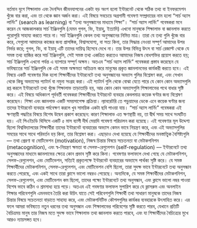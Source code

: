বর্তমান যুগে শিক্ষালাভ এবং দৈনন্দিন জীবনযাপনের একটা বড় অংশ হলো ইন্টারনেট থেকে সঠিক তথ্য বা ইনফরমেশন খুঁজে বার করা, এবং তা থেকে জ্ঞান অর্জন করা। 
এই বিষয়ে সবচেয়ে অগ্রগামী গবেষণা সম্প্রদায়ের নাম হলো “সার্চ অ্যাস লার্নিং” (search as learning) বা “তথ্য অনুসন্ধানের মাধ্যমে শিক্ষা”। 
“সার্চ অ্যাস লার্নিং” গবেষকরা মনে করেন যে আজকালকার সার্চ ইঞ্জিনগুলি (যেমন গুগল, বিং, ইয়াহু, ইত্যাদি) এখনো মানুষকে শিক্ষালাভ বা জ্ঞানলাভ করতে পুরোপুরি সাহায্য করতে পারে না। 
সার্চ ইঞ্জিনগুলি কেবল তথ্য অনুসন্ধানের নিমিত্ত মাত্র। 
তারা যে তথ্য গুলি খুঁজে বার করে, সেগুলো আমাদের কাজের জন্য প্রাসঙ্গিক, বিশ্বাসযোগ্য, বা সত্য কিনা, তার সিদ্ধান্ত নেওয়া সম্পূর্ণ আমাদের উপর নির্ভর করে; গুগল, বিং, বা ইয়াহু এটি তাদের দায়িত্ব হিসেবে দেখে না। 
তার উপর বিভিন্ন উৎস বা সার্চ রেজাল্ট থেকে যে সমস্ত তথ্য হাজির করে সার্চ ইঞ্জিনগুলি, সেই সমস্ত তথ্য একত্রিত করতেও আমাদের নিজস্ব বোধশক্তির প্রয়োগ করতে হয়; সার্চ ইঞ্জিনগুলি এখনো পর্যন্ত এ ব্যাপারে সম্পূর্ণ অক্ষম। 
অতএব “সার্চ অ্যাস লার্নিং” গবেষকরা প্রস্তাব করেছেন যে ভবিষ্যতের সার্চ ইঞ্জিনগুলি কে এই সমস্ত অক্ষমতা অতিক্রম করে মানুষের প্রকৃত জ্ঞানলানভের কার্যকরী করতে হবে। 
এই বিষয়ে একটি গবেষণার দিক হলো শিক্ষার্থীদের ইন্টারনেটে তথ্য অনুসন্ধানের অভ্যাস গুলির বিশ্লেষণ করা, এবং সেখান থেকে কিছু অভ্যাসের প্যাটার্ন বা নমুনা সংগ্রহ করা। 
এই প্যাটার্ন গুলি থেকে বোঝা যেতে পারে যে কোন কোন অভ্যাসগুলি রপ্ত করলে ইন্টারনেটে তথ্য খুঁজে শিক্ষালাভ তাড়াতাড়ি হয়, আর কোন কোন অভ্যাসগুলি শিক্ষালাভের পথে বাধার সৃষ্টি করে। 
এই বিষয়ে অধিকাংশ পূর্ববর্তী গবেষকরা শিক্ষার্থীদের ইন্টারনেট ব্যবহার কেবলমাত্র কয়েক ঘণ্টার জন্য বিশ্লেষণ করেছেন। 
শিক্ষা এবং জ্ঞানলাভ একটি সময়সাপেক্ষ প্রক্রিয়া। 
ল্যাবরেটরি তে পড়ুয়াদের ডেকে এনে কয়েক ঘণ্টার জন্য তাদের ইন্টারনেট ব্যবহার পর্যবেক্ষণ করলে খুব সাময়িক একটা ছবি পাওয়া যায়। 
“সার্চ অ্যাস লার্নিং” গবেষকরা এই ক্ষণস্থায়ী পদ্ধতির বিষয়ে বিশেষ উদ্বেগ প্রকাশ করেছেন: কারণ শিক্ষালাভ এত ক্ষণস্থায়ী নয়, তা দ্বীর্ঘ সময় সাথে সংঘটিত হয়। 
এই পিএইচডি থিসিসে একটি ৫ মাস ব্যাপী দীর্ঘ মেয়াদি গবেষণা পরিচালন করা হয়েছে। 
এই গবেষণার মূল উদ্দেশ্য ছিলো বিশ্ববিদ্যালয়ের শিক্ষার্থীরা তাদের ইন্টারনেট ব্যবহারের অভ্যাস কেমন ভাবে নিয়ন্ত্রণ করে, এবং এই অভ্যাসগুলির সময়ের সাথে সাথে পরিবর্তন হয় কিনা, তার বিশ্লেষণ করা। 
এছাড়াও দেখা হয়েছে যে শিক্ষার্থীদের মনস্তাত্ত্বিক বৈশিষ্ট্যগুলি –-- তথা প্রেরণা বা মোটিভেশন (motivation), নিজস্ব চিন্তার বিষয়ে সচেতনতা বা মেটাকগনিশন (metacognition), এবং স্ব-নিয়ন্ত্রণ ক্ষমতা বা সেলফ-রেগুলেশন (self-regulation) –-- ইন্টারনেটে তথ্য অনুসন্ধাদের মাধ্যমে জ্ঞানলাভের ক্ষেত্রে কোন প্রভাব সৃষ্টি করে কিনা। 
গবেষণার ফলাফলে দেখা গেছে যে মেটাকগনিশন, সেলফ-রেগুলেশন, এবং মোটিভেশন, সত্যিই প্রকৃতপক্ষে ইন্টারনেট ব্যবহারের অভ্যাসে পার্থক্য সৃষ্টি করে।
যে সমস্ত শিক্ষার্থীদের মেটাকগনিশন, সেলফ-রেগুলেশন, এবং মোটিভেশন বেশি ছিলো, তারা সুদক্ষ ভাবে ইন্টারনেটে তথ্য অনুসন্ধান করতে পেরেছে, এবং একই সাথে তারা ক্লাসে ভালো নম্বরও পেয়েছে। 
অন্যদিকে, যে সমস্ত শিক্ষার্থীদের মেটাকগনিশন, সেলফ-রেগুলেশন, এবং মোটিভেশন কম ছিলো, তাদের পক্ষ্যে ইন্টারনেটে তথ্য অনুসন্ধান, এবং ক্লাসে ভালো নম্বর পাওয়া বিশেষ ভাবে কঠিন ও শ্রমসাধ্য হয়ে পড়ে। 
অতএব এই গবষণার ফলাফল সুপারিশ করে যে ক্লাসরুম এবং অনলাইন শিক্ষার পরিবেশগুলি এমনভাবে তৈরি করা উচিৎ যাতে সেই পরিবেশগুলি শিক্ষার্থী তথা সাধারণ মানুষকে তাদের নিজস্ব চিন্তার বিষয়ে সচেতনতা বাড়াতে সাহায্য করে, এবং মেটাকগনিটিভ কৌশলগুলির কার্যকর ব্যবহারকে উৎসাহিত করে। 
এর ফলে আমরা ভবিষ্যতে নতুন ধরনের তথ্য অনুসন্ধান এবং শিক্ষালাভের পরিবেশের সৃষ্টি করতে পারব, যেখানে প্রতিটি বৈচিত্রময় মানুষ তার নিজস্ব মতে সুদক্ষ ভাবে শিক্ষালাভ তথা জ্ঞানলাভ করতে পারবে, এবং যা শিক্ষার্থীদের বৈচিত্র্যের মুখে আরও ন্যায়সঙ্গত হবে।































<!-- বর্তমান যুগে শিক্ষালাভ এবং দৈনন্দিন জীবনযাপনের একটা বড় অংশ হলো ইন্টারনেট থেকে সঠিক তথ্য বা ইনফরমেশন খুঁজে বার করে তার থেকে জ্ঞান অর্জন করা।
এই বিষয়ে সবচেয়ে অগ্রগামী গবেষণা সম্প্রদায়ের নাম হলো "সার্চ অ্যাস লার্নিং" (search as learning) বা "তথ্য অনুসন্ধানের মাধ্যমে শিক্ষা"।
সার্চ অ্যাস লার্নিং গবেষকরা মনে করেন যে আজকালকার সার্চ ইঞ্জিনগুলি (যেমন গুগল, বিং, ইয়াহু, ইত্যাদি) এখনো মানুষকে শিক্ষালাভ বা জ্ঞানলাভ করতে পুরোপুরি সাহায্য করতে পারে না। সার্চ ইঞ্জিনগুলি এখনো কেবলমাত্র তথ্য অনুসন্ধানের নিমিত্ত মাত্র। সার্চ ইঞ্জিনগুলি যে তথ্য গুলো খুঁজে বার করে, সেগুলো আমাদের কাজের জন্য প্রাসঙ্গিক, বিশ্বাসযোগ্য, বা সত্য কিনা, তার সিদ্ধান্ত নেওয়া সম্পূর্ণ আমাদের উপর নির্ভর করে; গুগল এটি তাদের দায়িত্ব হিসেবে দেখে না।
তার উপর বিভিন্ন উৎস বা সার্চ রেজাল্ট থেকে যে সমস্ত তথ্য হাজির করে সার্চ ইঞ্জিনগুলো, সেই সমস্ত তথ্যের একত্রিত করতেও আমাদের নিজেদের বোধশক্তির প্রয়োগ করতে হয়; সার্চ ইঞ্জিনগুলি এখনো পর্যন্ত এ ব্যাপারে সম্পূর্ণ অক্ষম। 
অতএব সার্চ অ্যাস লার্নিং গবেষকরা প্রস্তাব করেছেন যে ভবিষ্যতের সার্চ ইঞ্জিনগুলি কে এই সমস্ত অক্ষমতা অতিক্রম করে মানুষের প্রকৃত জ্ঞানলানভের কার্যকরী হতে হবে।
এই বিষয়ে একটি গবেষণার দিক হলো শিক্ষার্থীদের ইন্টারনেটে তথ্য অনুসন্ধানের অভ্যাস গুলির বিশ্লেষণ করা, এবং সেখান থেকে কিছু অভ্যাসের প্যাটার্ন বা নমুনা সংগ্রহ করা; জাতে বোঝা যায় যে কোন কোন অভ্যাসগুলি রপ্ত করলে ইন্টারনেটে তথ্য খুঁজে শিক্ষালাভ তাড়াতাড়ি হয়, আর কোন কোন অভ্যাস শিক্ষালাভের পথে বাধার সৃষ্টি করে। 
এই বিষয়ে অধিকাংশ পূর্ববর্তী গবেষণাগুলি  -->

<!-- না পারে  খুঁজে বার করা তথ্য গুলির সঠিক মূল্যায়ন করতে, এবং না পারে যে তথ্য গুলি খুঁজে বার করেছে, 
অনুসন্ধান ইঞ্জিনগুলি আমরা যে উত্তরগুলি পুনরুদ্ধার করি তা  আমাদের সাহায্য করে না - ফলাফলগুলি প্রাসঙ্গিক, বিশ্বাসযোগ্য, সত্য কিনা তা সিদ্ধান্ত নেওয়া আমাদের উপর নির্ভর করে; 
সার্চ ইঞ্জিন আমাদের সেন্সমেক করতে সাহায্য করে না - আমরা আমাদের জ্ঞানে যা পেয়েছি তা একীভূত করতে আমাদের মনকে ব্যবহার করতে হবে। -->
<!-- 
Bengali version of abstract: TBD.
আমার পিএইচডি এডভাইসর পরামর্শ দিয়েছেন যে এই থিসিস এর একটি বাংলা ভাসায় সারসংক্ষেপ ও লিখতে। উনি ওনার থিসিস এর সারসংক্ষেপ ইংরেজি এবং পোলিশ দুই ভাষায় লিখেছিলেন।
থিসিসের প্রথম খসড়া জমা দেওয়ার পরে বাংলা সারসংক্ষেপ টি আরও বিস্তারিতভাবে লেখা হবে।
বাংলা সংস্করণ এর উৎসর্গ: দিদার জন্য.
Bengali version of abstract: TBD.

বর্তমান যুগে শিক্ষার একটা বড় অংশ হলো ইন্টারনেটের বিপুল তথ্যের ভাণ্ডার -- যা প্রায় প্রতিটি ছাত্রের নখদর্পণে সর্বব্যাপী উপস্থিত -- সেই তথ্যের ভাণ্ডারে অনুসন্ধান করা, উপযুক্ত তথ্য সংগ্রহণ করা, এবং সংগৃহীত তথ্যের বিশ্লেষণ করা।
শিক্ষা, বা জ্ঞানের শূন্যস্থান পূরণ করা তথ্য অনুসন্ধানের একটি গুরুত্বপূর্ণ কারণ হিসাবে প্রতিষ্ঠিত।
"Search as Learning" বা "অনুসন্ধানের মাধ্যমে শিক্ষা" -- এই সম্প্রদায়ের গবেষকরা মনে করেন যে বর্তমান "সার্চ ইঞ্জিন" বা 


বাংলা অনুবাদের জন্য বিশেষ কৃতজ্ঞতা স্বীকার : আসিফ শাহরিয়ার 
জার্মানির হামবুর্গ শহরে CHI ২০২৩ সম্মেলনে ওনার সাথে আমার পরিচয়  -->

<!-- Original template:

(tie back to PhD Statement of Purpose)

Installed on Windows + Syncing with box.

This *R Markdown* template is for writing an Oxford University thesis. The template is built using Yihui Xie's `bookdown` package, with heavy inspiration from Chester Ismay's `thesisdown` and the `OxThesis` \LaTeX\ template (most recently adapted by John McManigle).

This template's sample content include illustrations of how to write a thesis in R Markdown, and largely follows the structure from [this R Markdown workshop](https://ulyngs.github.io/rmarkdown-workshop-2019/).

Congratulations for taking a step further into the lands of open, reproducible science by writing your thesis using a tool that allows you to transparently include tables and dynamically generated plots directly from the underlying data. Hip hooray! 

-->

